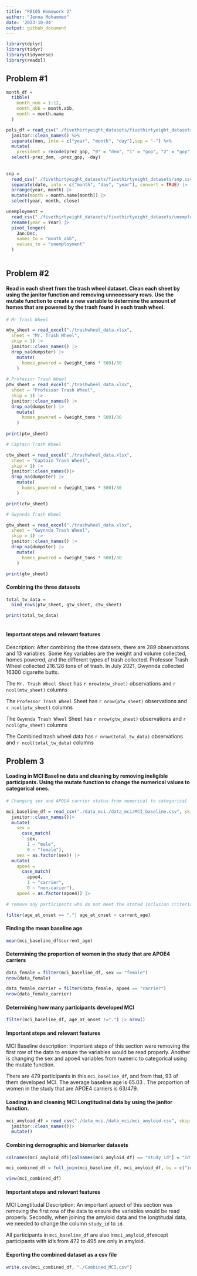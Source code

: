 ```yaml
---
title: "P8105 Homework 2"
author: "Jenna Mohammed"
date: '2023-10-04'
output: github_document
---
```


```r
library(dplyr)
library(tidyr)
library(tidyverse)
library(readxl)
```

## Problem #1


```r
month_df = 
  tibble(
    month_num = 1:12,
    month_abb = month.abb,
    month = month.name
  )

pols_df = read_csv("./fivethirtyeight_datasets/fivethirtyeight_datasets/pols-month.csv") %>%
  janitor::clean_names() %>%
  separate(mon, into = c("year", "month", "day"),sep = "-") %>%
  mutate(
    president = recode(prez_gop, "0" = "dem", "1" = "gop", "2" = "gop")) |>
  select(-prez_dem, -prez_gop, -day)
    
   
snp = 
  read_csv("./fivethirtyeight_datasets/fivethirtyeight_datasets/snp.csv") |>
  separate(date, into = c("month", "day", "year"), convert = TRUE) |>
  arrange(year, month) |>
  mutate(month = month.name[month]) |>
  select(year, month, close) 

unemployment = 
  read_csv("./fivethirtyeight_datasets/fivethirtyeight_datasets/unemployment.csv") |>
  rename(year = Year) |>
  pivot_longer(
    Jan:Dec, 
    names_to = "month_abb",
    values_to = "unemployment"
  ) 
  
```

## Problem #2

#### Read in each sheet from the trash wheel dataset. Clean each sheet by using the janitor function and removing unnecessary rows. Use the mutate function to create a new variable to determine the amount of homes that are powered by the trash found in each trash wheel.

```r

# Mr Trash Wheel

mtw_sheet = read_excel("./trashwheel_data.xlsx",
  sheet = "Mr. Trash Wheel",
  skip = 1) |>
  janitor::clean_names() |>
  drop_na(dumpster) |>
    mutate(
      homes_powered = (weight_tons * 500)/30
    )
  
# Professor Trash Wheel
ptw_sheet = read_excel("./trashwheel_data.xlsx",
  sheet = "Professor Trash Wheel", 
  skip = 1) |>
  janitor::clean_names() |>
  drop_na(dumpster) |>
    mutate(
      homes_powered = (weight_tons * 500)/30
    )
                       
print(ptw_sheet)

# Captain Trash Wheel

ctw_sheet = read_excel("./trashwheel_data.xlsx",
  sheet = "Captain Trash Wheel",
  skip = 1) |>
  janitor::clean_names()|>
  drop_na(dumpster) |>
    mutate(
      homes_powered = (weight_tons * 500)/30
    )

print(ctw_sheet)

# Gwynnda Trash Wheel

gtw_sheet = read_excel("./trashwheel_data.xlsx",
  sheet = "Gwynnda Trash Wheel", 
  skip = 1) |>
  janitor::clean_names() |>
  drop_na(dumpster) |>
    mutate(
      homes_powered = (weight_tons * 500)/30
    )

print(gtw_sheet)
```

#### Combining the three datasets

```r
total_tw_data = 
  bind_rows(ptw_sheet, gtw_sheet, ctw_sheet)

print(total_tw_data) 
      
```

#### Important steps and relevant features 

Description: After combining the three datasets, there are 289 observations and 13 variables. Some Key variables are the weight and volume collected, homes powered, and the different types of trash collected. Professor Trash Wheel collected 216.126 tons of of trash. In July 2021, Gwynnda collected 16300 cigarette butts.

The `Mr. Trash Wheel Sheet` has `r nrow(mtw_sheet)` observations and `r ncol(mtw_sheet)` columns

The `Professor Trash Wheel` Sheet has `r nrow(ptw_sheet)` observations and `r ncol(ptw_sheet)` columns

The `Gwynnda Trash Wheel` Sheet has `r nrow(gtw_sheet)` observations and `r ncol(gtw_sheet)` columns

The Combined trash wheel data has `r nrow(total_tw_data)` observations and `r ncol(total_tw_data)` columns


## Problem 3 

#### Loading in MCI Baseline data and cleaning by removing ineligible participants. Using the mutate function to change the numerical values to categorical ones.

```r

# Changing sex and APOE4 carrier status from numerical to categorical

mci_baseline_df = read_csv("./data_mci./data_mci/MCI_baseline.csv", skip = 1) |>
  janitor::clean_names()|>
  mutate(
    sex = 
      case_match(
        sex, 
        1 ~ "male", 
        0 ~ "female"),
    sex = as.factor(sex)) |>
  mutate(
    apoe4 = 
      case_match(
        apoe4, 
        1 ~ "carrier", 
        0 ~ "non-carier"),
    apoe4 = as.factor(apoe4)) |>
    
# remove any participants who do not meet the stated inclusion criteria 

filter(age_at_onset == "."| age_at_onset > current_age)

```

#### Finding the mean baseline age

```r
mean(mci_baseline_df$current_age)
```

#### Determining the proportion of women in the study that are APOE4 carriers

```r
data_female = filter(mci_baseline_df, sex == "female")
nrow(data_female)

data_female_carrier = filter(data_female, apoe4 == "carrier")
nrow(data_female_carrier)
```

#### Determining how many participants developed MCI

```r

filter(mci_baseline_df, age_at_onset !=".") |> nrow()
```

#### Important steps and relevant features

MCI Baseline description: Important steps of this section were removing the first row of the data to ensure the variables would be read properly. Another is changing the sex and apoe4 variables from numeric to categorical using the mutate function.

There are 479 participants in this `mci_baseline_df`, and from that, 93 of them developed MCI. The average baseline age is 65.03 . The proportion of women in the study that are APOE4 carriers is 63/479.



#### Loading in and cleaning MCI Longtitudinal data by using the janitor function.

```r

mci_amyloid_df = read_csv("./data_mci./data_mci/mci_amyloid.csv", skip = 1) |>
  janitor::clean_names()|>
  mutate()
```

#### Combining demographic and biomarker datasets

```r

colnames(mci_amyloid_df)[colnames(mci_amyloid_df) == "study_id"] = "id"

mci_combined_df = full_join(mci_baseline_df, mci_amyloid_df, by = c("id"))

view(mci_combined_df)
```

#### Important steps and relevant features 

MCI Longtitudal Description: An important apsect of this section was removing the first row of the data to ensure the variables would be read properly. Secondly, when joining the amyloid data and the longtitudal data, we needed to change the column `study_id` to `id`. 

All participants in `mci_baseline_df` are also in`mci_amyloid_df`except participants with id's from 472 to 495 are only in amyloid.

#### Exporting the combined dataset as a csv file

```r
write.csv(mci_combined_df, "./Combined_MCI.csv")
```

